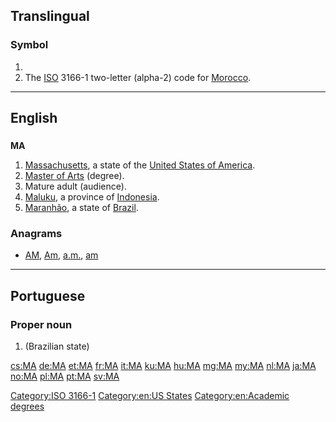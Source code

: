 {{also|Appendix:Variations of "ma"}}
==Translingual==

===Symbol===
{{head|mul|symbol}}

# {{SI-unit-abb|mega|ampere|[[electrical current]]}}
# The [[ISO]] 3166-1 two-letter (alpha-2) code for [[Morocco]].

[[Category:ISO 3166-1]]

----

==English==

==={{abbreviation-old}}===
'''MA'''

# [[Massachusetts]], a state of the [[United States of America]].
# [[Master of Arts]] (degree).
# Mature adult (audience).
# [[Maluku]], a province of [[Indonesia]].
# [[Maranhão]], a state of [[Brazil]].

===Anagrams===
* [[AM#English|AM]], [[Am#English|Am]], [[a.m.#English|a.m.]], [[am#English|am]]

[[Category:en:US States]]
[[Category:en:Academic degrees]]
----

==Portuguese==

===Proper noun===
{{pt-proper noun|m}}

# {{abbreviation of|Maranhão|lang=pt}} (Brazilian state)

[[cs:MA]]
[[de:MA]]
[[et:MA]]
[[fr:MA]]
[[it:MA]]
[[ku:MA]]
[[hu:MA]]
[[mg:MA]]
[[my:MA]]
[[nl:MA]]
[[ja:MA]]
[[no:MA]]
[[pl:MA]]
[[pt:MA]]
[[sv:MA]]